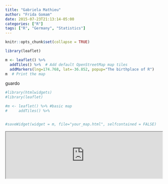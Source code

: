 ```yaml
---
title: "Gabriela Mathieu"
author: "Frida Gomam"
date: 2015-07-23T21:13:14-05:00
categories: ["R"]
tags: ["R", "Germany", "Statistics"]
---
```


```r
knitr::opts_chunk$set(collapse = TRUE)
```

```r
library(leaflet)

m <- leaflet() %>%
  addTiles() %>%  # Add default OpenStreetMap map tiles
  addMarkers(lng=174.768, lat=-36.852, popup="The birthplace of R")
m  # Print the map
```
guardo
```r
#library(htmlwidgets)
#library(leaflet)

#m <- leaflet() %>% #basic map
#     addTiles() %>%


#saveWidget(widget = m, file="your_map.html", selfcontained = FALSE)
```

<div class="leaflet html-widget" type="application/json">
<iframe src="https://github.com/calcita/CV/blob/master/public/2015/07/23/gabriela-mathieu/index.html"          width="100%"></iframe>
</div>